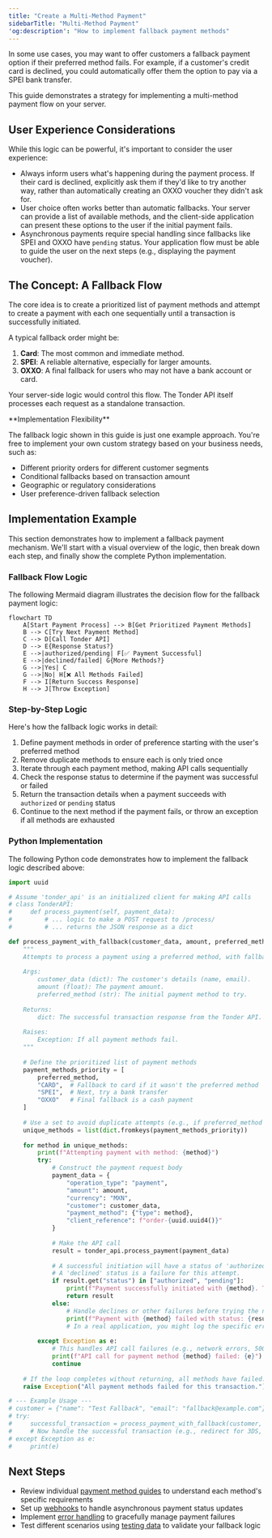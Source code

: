 ```yaml
---
title: "Create a Multi-Method Payment"
sidebarTitle: "Multi-Method Payment"
'og:description': "How to implement fallback payment methods"
---
```


In some use cases, you may want to offer customers a fallback payment option if their preferred method fails. For example, if a customer's credit card is declined, you could automatically offer them the option to pay via a SPEI bank transfer.

This guide demonstrates a strategy for implementing a multi-method payment flow on your server.

## User Experience Considerations

While this logic can be powerful, it's important to consider the user experience:

  * Always inform users what's happening during the payment process. If their card is declined, explicitly ask them if they'd like to try another way, rather than automatically creating an OXXO voucher they didn't ask for.
  * User choice often works better than automatic fallbacks. Your server can provide a list of available methods, and the client-side application can present these options to the user if the initial payment fails.
  * Asynchronous payments require special handling since fallbacks like SPEI and OXXO have `pending` status. Your application flow must be able to guide the user on the next steps (e.g., displaying the payment voucher).

## The Concept: A Fallback Flow

The core idea is to create a prioritized list of payment methods and attempt to create a payment with each one sequentially until a transaction is successfully initiated.

A typical fallback order might be:

1.  **Card**: The most common and immediate method.
2.  **SPEI**: A reliable alternative, especially for larger amounts.
3.  **OXXO**: A final fallback for users who may not have a bank account or card.

Your server-side logic would control this flow. The Tonder API itself processes each request as a standalone transaction.

<Info>
**Implementation Flexibility**

The fallback logic shown in this guide is just one example approach. You're free to implement your own custom strategy based on your business needs, such as:

- Different priority orders for different customer segments
- Conditional fallbacks based on transaction amount
- Geographic or regulatory considerations
- User preference-driven fallback selection
</Info>

## Implementation Example

This section demonstrates how to implement a fallback payment mechanism. We'll start with a visual overview of the logic, then break down each step, and finally show the complete Python implementation.

### Fallback Flow Logic

The following Mermaid diagram illustrates the decision flow for the fallback payment logic:

```mermaid
flowchart TD
    A[Start Payment Process] --> B[Get Prioritized Payment Methods]
    B --> C[Try Next Payment Method]
    C --> D[Call Tonder API]
    D --> E{Response Status?}
    E -->|authorized/pending| F[✅ Payment Successful]
    E -->|declined/failed| G{More Methods?}
    G -->|Yes| C
    G -->|No| H[❌ All Methods Failed]
    F --> I[Return Success Response]
    H --> J[Throw Exception]
```

### Step-by-Step Logic

Here's how the fallback logic works in detail:

1. Define payment methods in order of preference starting with the user's preferred method
2. Remove duplicate methods to ensure each is only tried once
3. Iterate through each payment method, making API calls sequentially
4. Check the response status to determine if the payment was successful or failed
5. Return the transaction details when a payment succeeds with `authorized` or `pending` status
6. Continue to the next method if the payment fails, or throw an exception if all methods are exhausted

### Python Implementation

The following Python code demonstrates how to implement the fallback logic described above:

```python
import uuid

# Assume 'tonder_api' is an initialized client for making API calls
# class TonderAPI:
#     def process_payment(self, payment_data):
#         # ... logic to make a POST request to /process/
#         # ... returns the JSON response as a dict

def process_payment_with_fallback(customer_data, amount, preferred_method="CARD"):
    """
    Attempts to process a payment using a preferred method, with fallbacks.
    
    Args:
        customer_data (dict): The customer's details (name, email).
        amount (float): The payment amount.
        preferred_method (str): The initial payment method to try.
    
    Returns:
        dict: The successful transaction response from the Tonder API.
    
    Raises:
        Exception: If all payment methods fail.
    """
    
    # Define the prioritized list of payment methods
    payment_methods_priority = [
        preferred_method,
        "CARD",  # Fallback to card if it wasn't the preferred method
        "SPEI",  # Next, try a bank transfer
        "OXXO"   # Final fallback is a cash payment
    ]
    
    # Use a set to avoid duplicate attempts (e.g., if preferred_method is 'CARD')
    unique_methods = list(dict.fromkeys(payment_methods_priority))
    
    for method in unique_methods:
        print(f"Attempting payment with method: {method}")
        try:
            # Construct the payment request body
            payment_data = {
                "operation_type": "payment",
                "amount": amount,
                "currency": "MXN",
                "customer": customer_data,
                "payment_method": {"type": method},
                "client_reference": f"order-{uuid.uuid4()}"
            }
            
            # Make the API call
            result = tonder_api.process_payment(payment_data)
            
            # A successful initiation will have a status of 'authorized' or 'pending'.
            # A 'declined' status is a failure for this attempt.
            if result.get("status") in ["authorized", "pending"]:
                print(f"Payment successfully initiated with {method}. Transaction ID: {result['id']}")
                return result
            else:
                # Handle declines or other failures before trying the next method
                print(f"Payment with {method} failed with status: {result.get('status')}")
                # In a real application, you might log the specific error message
                
        except Exception as e:
            # This handles API call failures (e.g., network errors, 500s)
            print(f"API call for payment method {method} failed: {e}")
            continue
    
    # If the loop completes without returning, all methods have failed.
    raise Exception("All payment methods failed for this transaction.")

# --- Example Usage ---
# customer = {"name": "Test Fallback", "email": "fallback@example.com"}
# try:
#     successful_transaction = process_payment_with_fallback(customer, 250.00, "CARD")
#     # Now handle the successful transaction (e.g., redirect for 3DS, show OXXO voucher)
# except Exception as e:
#     print(e)
```

## Next Steps

- Review individual [payment method guides](/direct-integration/payment-methods/payment-methods-overview) to understand each method's specific requirements
- Set up [webhooks](/direct-integration/webhooks/how-webhooks-works) to handle asynchronous payment status updates
- Implement [error handling](/direct-integration/http-response-codes) to gracefully manage payment failures
- Test different scenarios using [testing data](/direct-integration/testing-data) to validate your fallback logic
